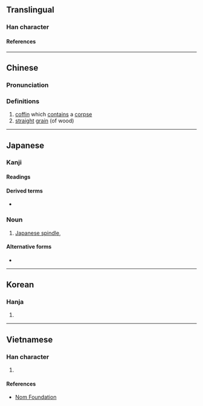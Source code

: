 {{also|柩}}
{{character info/new}}
==Translingual==

===Han character===
{{Han char|rn=75|rad=木|as=05|sn=9|four=|canj=DMYM|ids=⿰木正}}

====References====
{{Han ref|kx=0521.121|dkj=14675|hdz=21176.110|uh=67FE}}

----

==Chinese==
{{zh-forms}}

===Pronunciation===
{{zh-pron
|m=jiù
|c=gau6
|mc=
|oc=
|ma=
|cat=n
}}

===Definitions===
{{zh-hanzi}}

# [[coffin]] which [[contain]]s a [[corpse]]
# [[straight]] [[grain]] (of wood)

----

==Japanese==

===Kanji===
{{ja-kanji|grade=|rs=木05}}

====Readings====
{{ja-readings
|kanyoon=きゅう<きう
|kun=まさ, まさき-
}}

====Derived terms====
* {{ja-r|柾目|まさめ}}

===Noun===
{{ja-noun|まさき|マサキ}}

# [[Japanese spindle]], {{taxlink|Euonymus japonicus|species|noshow=1}}

====Alternative forms====
* {{l|ja|正木}}

----

==Korean==

===Hanja===
{{ko-hanja|hangeul=[[구]], [[정]]|eumhun=|rv=gu, jeong|mr=ku, chŏng|y=kwu, ceng}}

# {{rfdef|ko|sort=木05}}

----

==Vietnamese==

===Han character===
{{vi-readings|rs=木05|reading=chanh}}

# {{rfdef|vi|sort=木05}}

====References====
* [http://nomfoundation.org/common/nom_details.php?codepoint=67fe Nom Foundation]